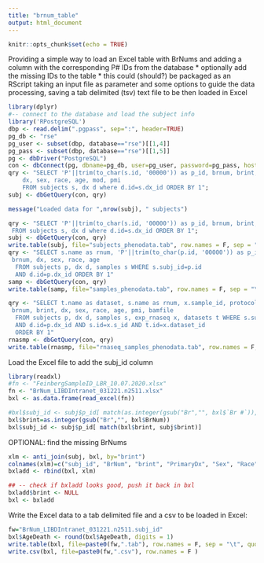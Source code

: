 ---
title: "brnum_table"
output: html_document
---

```{r setup, include=FALSE}
knitr::opts_chunk$set(echo = TRUE)
```

Providing a simple way to load an Excel table with BrNums and adding a column with the corresponding P# IDs from the database
* optionally add the missing IDs to the table
* this could (should?) be packaged as an RScript taking an input file as parameter and some options to guide the data processing, saving a tab delimited (tsv) text file to be then loaded in Excel

```{r}
library(dplyr)
#-- connect to the database and load the subject info
library('RPostgreSQL')
dbp <- read.delim(".pgpass", sep=":", header=TRUE)
pg_db <- "rse"
pg_user <- subset(dbp, database=="rse")[[1,4]]
pg_pass <- subset(dbp, database=="rse")[[1,5]]
pg <- dbDriver("PostgreSQL")
con <- dbConnect(pg, dbname=pg_db, user=pg_user, password=pg_pass, host="gdebsrv")
qry <- "SELECT 'P'||trim(to_char(s.id, '00000')) as p_id, brnum, brint, 
    dx, sex, race, age, mod, pmi 
    FROM subjects s, dx d where d.id=s.dx_id ORDER BY 1";
subj <- dbGetQuery(con, qry)

message("Loaded data for ",nrow(subj), " subjects")
```
```{r}
qry <- "SELECT 'P'||trim(to_char(s.id, '00000')) as p_id, brnum, brint, dx, sex, race, age, mod, pmi 
 FROM subjects s, dx d where d.id=s.dx_id ORDER BY 1";
subj <- dbGetQuery(con, qry)
write.table(subj, file="subjects_phenodata.tab", row.names = F, sep = "\t", quote=F)
qry <- "SELECT s.name as rnum, 'P'||trim(to_char(p.id, '00000')) as p_id, 
 brnum, dx, sex, race, age
  FROM subjects p, dx d, samples s WHERE s.subj_id=p.id 
  AND d.id=p.dx_id ORDER BY 1"
samp <- dbGetQuery(con, qry)
write.table(samp, file="samples_phenodata.tab", row.names = F, sep = "\t", quote=F)

qry <- "SELECT t.name as dataset, s.name as rnum, x.sample_id, protocol, rin, 'P'||trim(to_char(p.id, '00000')) as p_id, 
 brnum, brint, dx, sex, race, age, pmi, bamfile
  FROM subjects p, dx d, samples s, exp_rnaseq x, datasets t WHERE s.subj_id=p.id 
  AND d.id=p.dx_id AND s.id=x.s_id AND t.id=x.dataset_id
  ORDER BY 1"
rnasmp <- dbGetQuery(con, qry)
write.table(rnasmp, file="rnaseq_samples_phenodata.tab", row.names = F, sep = "\t", quote=F)

```


Load the Excel file to add the subj_id column
```{r}
library(readxl)
#fn <- "FeinbergSampleID_LBR_10.07.2020.xlsx"
fn <- "BrNum_LIBDIntranet_031221.n2511.xlsx"
bxl <- as.data.frame(read_excel(fn))

#bxl$subj_id <- subj$p_id[ match(as.integer(gsub("Br","", bxl$`Br #`)), subj$brint) ]
bxl$brint=as.integer(gsub("Br","", bxl$BrNum))
bxl$subj_id <- subj$p_id[ match(bxl$brint, subj$brint)]

```

OPTIONAL: find the missing BrNums 
```{r}
xlm <- anti_join(subj, bxl, by="brint")
colnames(xlm)=c("subj_id", "BrNum", "brint", "PrimaryDx", "Sex", "Race", "AgeDeath", "Manner Of Death", "PMI")
bxladd <- rbind(bxl, xlm)
```

```{r}
## -- check if bxladd looks good, push it back in bxl
bxladd$brint <- NULL
bxl <- bxladd
```


Write the Excel data to a tab delimited file and a csv to be loaded in Excel:
```{r}

fw="BrNum_LIBDIntranet_031221.n2511.subj_id"
bxl$AgeDeath <- round(bxl$AgeDeath, digits = 1)
write.table(bxl, file=paste0(fw,".tab"), row.names = F, sep = "\t", quote=F)
write.csv(bxl, file=paste0(fw,".csv"), row.names = F )

```

